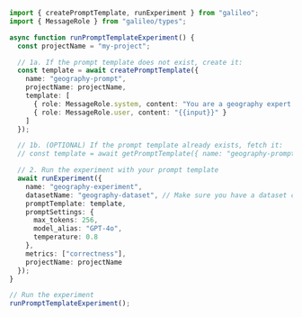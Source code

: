```typescript TypeScript
import { createPromptTemplate, runExperiment } from "galileo";
import { MessageRole } from "galileo/types";

async function runPromptTemplateExperiment() {
  const projectName = "my-project";

  // 1a. If the prompt template does not exist, create it:
  const template = await createPromptTemplate({
    name: "geography-prompt",
    projectName: projectName,
    template: [
      { role: MessageRole.system, content: "You are a geography expert. Respond with only the continent name." },
      { role: MessageRole.user, content: "{{input}}" }
    ]
  });

  // 1b. (OPTIONAL) If the prompt template already exists, fetch it:
  // const template = await getPromptTemplate({ name: "geography-prompt", projectName })

  // 2. Run the experiment with your prompt template
  await runExperiment({
    name: "geography-experiment",
    datasetName: "geography-dataset", // Make sure you have a dataset created first
    promptTemplate: template,
    promptSettings: {
      max_tokens: 256,
      model_alias: "GPT-4o",
      temperature: 0.8
    },
    metrics: ["correctness"],
    projectName: projectName
  });
}

// Run the experiment
runPromptTemplateExperiment();

```
